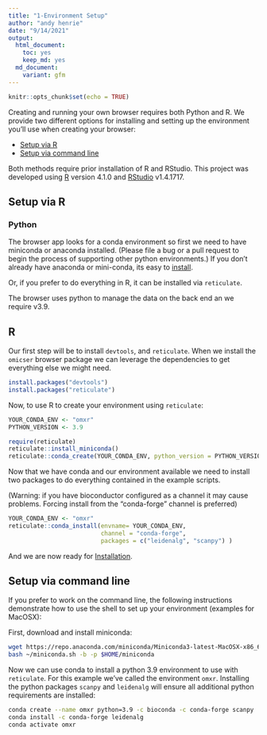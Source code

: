 ```yaml
---
title: "1-Environment Setup"
author: "andy henrie"
date: "9/14/2021"
output:
  html_document: 
    toc: yes
    keep_md: yes
  md_document:
    variant: gfm
---
```


```r
knitr::opts_chunk$set(echo = TRUE)
```

Creating and running your own browser requires both Python and R.
We provide two different options for installing and setting up 
the environment you'll use when creating your browser:

- [Setup via R](#setup-via-r)
- [Setup via command line](#setup-via-command-lin)

Both methods require prior installation of R and RStudio.
This project was developed using [R](https://www.r-project.org/) version 4.1.0 and [RStudio](https://www.rstudio.com/products/rstudio/download/) v1.4.1717.

## Setup via R

### Python

The browser app looks for a conda environment so first we need to have miniconda or anaconda installed. (Please file a bug or a pull request to begin the process of supporting other python environments.)  If you don't already have anaconda or mini-conda, its easy to [install](https://conda.io/projects/conda/en/latest/user-guide/install/index.html).

Or, if you prefer to do everything in R, it can be installed via `reticulate`. 

The browser uses python to manage the data on the back end an we require v3.9. 

## R

Our first step will be to install `devtools`, and `reticulate`.  When we install the `omicser` browser package we can leverage the dependencies to get everything else we might need.

```r

install.packages("devtools")
install.packages("reticulate")
```

Now, to use R to create your environment using `reticulate`:

```r
YOUR_CONDA_ENV <- "omxr"
PYTHON_VERSION <- 3.9

require(reticulate)
reticulate::install_miniconda() 
reticulate::conda_create(YOUR_CONDA_ENV, python_version = PYTHON_VERSION)
```

Now that we have conda and our environment available we need to install two packages to do everything contained in the example scripts.

(Warning: if you have bioconductor configured as a channel it may cause problems.  Forcing install from the "conda-forge" channel is preferred)

```r
YOUR_CONDA_ENV <- "omxr"
reticulate::conda_install(envname= YOUR_CONDA_ENV,
                          channel = "conda-forge",
                          packages = c("leidenalg", "scanpy") )
```

And we are now ready for [Installation](02_install.md). 


## Setup via command line

If you prefer to work on the command line,
the following instructions demonstrate how to use the shell to set up your environment
(examples for MacOSX):

First, download and install miniconda:

```bash
wget https://repo.anaconda.com/miniconda/Miniconda3-latest-MacOSX-x86_64.sh -O ~/miniconda.sh
bash ~/miniconda.sh -b -p $HOME/miniconda
```

Now we can use conda to install a python 3.9 environment to use with `reticulate`. 
For this example we've called the environment `omxr`.
Installing the python packages `scanpy` and `leidenalg` will ensure all additional python requirements are installed:

```bash
conda create --name omxr python=3.9 -c bioconda -c conda-forge scanpy                                                                             
conda install -c conda-forge leidenalg                                                                                  
conda activate omxr
```
